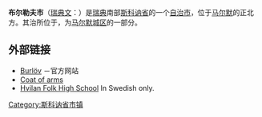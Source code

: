 {{Infobox Kommun|
fullname=Burlövs kommun|
coatofarms=[[Image:Burlöv_vapen.svg|100px]]|
county=[[斯科讷省|斯科讷省]]|
province=[[Scania|Scania]]|
capital={{link-en|阿勒夫|Arlöv}}（part of [[Malmö_urban_area|Malmö urban area]]）|
map=[[Image:Burlöv_Municipality_in_Scania_County.png|200px]]|
arearank=第289名|
area=18.90|
arealand=18.84|
populationrank=第140名|
population=15,662|
densityrank=第12名|
populationdensity=831.3|
website=http://www.burlov.se/|{{dead link|date=2017年12月 |bot=InternetArchiveBot |fix-attempted=yes }}
footnotes=面积与人口统计数据来自[[瑞典统计局|瑞典统计局]]，截至2006年12月31日
|}}

'''布尔勒夫市'''（[[瑞典文|瑞典文]]：{{lang|sv|''Burlövs kommun''}}）是[[瑞典|瑞典]]南部[[斯科讷省|斯科讷省]]的一个[[瑞典自治市|自治市]]，位于[[马尔默|马尔默]]的正北方。其治所位于{{link-en|阿勒夫|}}，为[[马尔默城区|马尔默城区]]的一部分。

==外部链接==
*[http://www.burlov.se/ Burlöv] {{Wayback|url=http://www.burlov.se/ |date=20070930194159 }}－官方网站 
*[http://www.ngw.nl/int/zwe/b/burlov.htm Coat of arms] {{Wayback|url=http://www.ngw.nl/int/zwe/b/burlov.htm |date=20050503183302 }}
*[http://www.hvilan.se/ Hvilan Folk High School] {{Wayback|url=http://www.hvilan.se/ |date=20210310194233 }} In Swedish only.

{{Skåne County}}
{{Localities in Burlöv Municipality}}

{{coord|55|38|N|13|04|E|region:SE_type:adm2nd|display=title}}

[[Category:斯科讷省市镇|Category:斯科讷省市镇]]